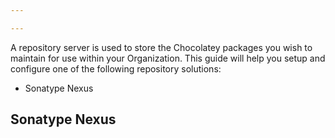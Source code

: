 ```yaml
---

---
```


A repository server is used to store the Chocolatey packages you wish to maintain for use within your Organization.
This guide will help you setup and configure one of the following repository solutions:

* Sonatype Nexus

## Sonatype Nexus